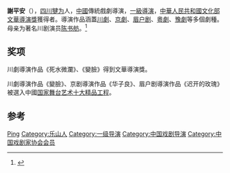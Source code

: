 {{主條目消歧義|關於本條目的其他意義，請見[[謝平安_(祭典)|謝平安 (祭典)]]。}}

'''謝平安'''（{{bd|1940年||2014年|10月26日|catIdx=Xie}}），[[四川省|四川]][[犍为县|犍为]]人，[[中华人民共和国|中國]]傳統戲劇導演，[[一級導演|一級導演]]，[[中華人民共和國文化部|中華人民共和國文化部]][[文華獎|文華導演獎]]獲得者。導演作品涵蓋[[川劇|川劇]]、[[京劇|京劇]]、[[眉户剧|眉户剧]]、[[粵劇|粵劇]]、[[豫劇|豫劇]]等多個劇種。母亲为著名川剧演员[[陈书舫|陈书舫]]。<ref>{{cite web|title=川籍著名戏剧导演谢平安病逝 享年74岁|url=http://culture.people.com.cn/n/2014/1027/c22219-25914497.html|website=文化--人民网|accessdate=2019-06-25|archive-date=2015-03-17|archive-url=https://web.archive.org/web/20150317010348/http://culture.people.com.cn/n/2014/1027/c22219-25914497.html|dead-url=no}}</ref>

== 奖项 ==
川劇導演作品《死水微瀾》、《變臉》得到文華導演獎。

川劇導演作品《變臉》、京剧導演作品《华子良》、眉户剧導演作品《迟开的玫瑰》被選入中國[[国家舞台艺术十大精品工程|国家舞台艺术十大精品工程]]。

== 参考 ==
{{reflist}}

{{中国戏剧家协会第五届理事会}}
{{中国戏剧家协会第六届理事会}}

{{Authority control}}
{{DEFAULTSORT:Xie pingan}}
[[Category:謝姓|Ping]]
[[Category:乐山人|Category:乐山人]]
[[Category:一级导演|Category:一级导演]]
[[Category:中国戏剧导演|Category:中国戏剧导演]]
[[Category:中国戏剧家协会会员|Category:中国戏剧家协会会员]]